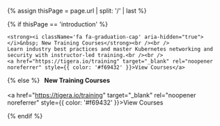 {% assign thisPage = page.url | split: '/' | last %}

<div style={{ marginTop: '20px', marginLeft: '-5px', borderLeft: '3px solid #999', background: '#f7f7f7', padding: '20px' }}>
{% if thisPage == 'introduction' %}

	<strong><i className='fa fa-graduation-cap' aria-hidden="true"></i>&nbsp; New Training Courses</strong><br /><br />
	Learn industry best practices and master Kubernetes networking and security with instructor-led training.<br /><br />
	<a href="https://tigera.io/training" target="_blank" rel="noopener noreferrer" style={{ color: '#f69432' }}>View Courses</a>

{% else %}
	<strong><i className='fa fa-graduation-cap' aria-hidden="true"></i>&nbsp; New Training Courses</strong><br /><br />
	<a href="https://tigera.io/training" target="_blank" rel="noopener noreferrer" style={{ color: '#f69432' }}>View Courses</a>

{% endif %}
</div>
